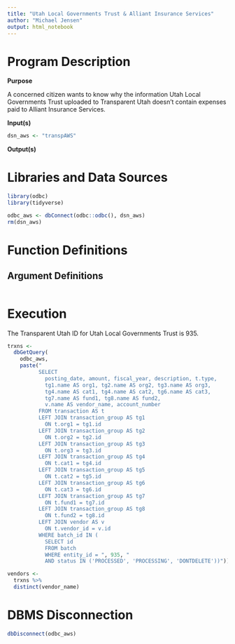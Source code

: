 ```yaml
---
title: "Utah Local Governments Trust & Alliant Insurance Services"
author: "Michael Jensen"
output: html_notebook
---
```

# Program Description

**Purpose**

A concerned citizen wants to know why the information Utah Local Governments Trust uploaded to Transparent Utah doesn't contain expenses paid to Alliant Insurance Services.

**Input(s)**

```r
dsn_aws <- "transpAWS"
```

**Output(s)**



# Libraries and Data Sources

```r
library(odbc)
library(tidyverse)

odbc_aws <- dbConnect(odbc::odbc(), dsn_aws)
rm(dsn_aws)
```

# Function Definitions

## Argument Definitions

```r

```


# Execution

The Transparent Utah ID for Utah Local Governments Trust is 935.

```r
trxns <- 
  dbGetQuery(
    odbc_aws,
    paste("
          SELECT 
            posting_date, amount, fiscal_year, description, t.type, 
            tg1.name AS org1, tg2.name AS org2, tg3.name AS org3,
            tg4.name AS cat1, tg4.name AS cat2, tg6.name AS cat3,
            tg7.name AS fund1, tg8.name AS fund2,
            v.name AS vendor_name, account_number
          FROM transaction AS t
          LEFT JOIN transaction_group AS tg1
            ON t.org1 = tg1.id
          LEFT JOIN transaction_group AS tg2
            ON t.org2 = tg2.id
          LEFT JOIN transaction_group AS tg3
            ON t.org3 = tg3.id
          LEFT JOIN transaction_group AS tg4
            ON t.cat1 = tg4.id
          LEFT JOIN transaction_group AS tg5
            ON t.cat2 = tg5.id
          LEFT JOIN transaction_group AS tg6
            ON t.cat3 = tg6.id
          LEFT JOIN transaction_group AS tg7
            ON t.fund1 = tg7.id
          LEFT JOIN transaction_group AS tg8
            ON t.fund2 = tg8.id
          LEFT JOIN vendor AS v
            ON t.vendor_id = v.id
          WHERE batch_id IN (
            SELECT id
            FROM batch
            WHERE entity_id = ", 935, "
            AND status IN ('PROCESSED', 'PROCESSING', 'DONTDELETE'))"))

vendors <- 
  trxns %>% 
  distinct(vendor_name)
```

# DBMS Disconnection

```r
dbDisconnect(odbc_aws)
```